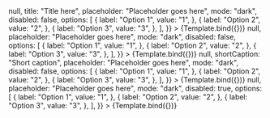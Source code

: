 

<Meta title="Design System/Fields/Dropdown/Dark Mode" component={Dropdown} />


<Canvas>
  <Story
    name="Title"  parameters={{backgrounds: { default: 'dark' }}}
    args={{
        onChange: () => null,
      title: "Title here",
      placeholder: "Placeholder goes here",
      mode: "dark",
      disabled: false,
      options: [
          {
            label: "Option 1",
            value: "1",
          },
          {
            label: "Option 2",
            value: "2",
          },
          {
            label: "Option 3",
            value: "3",
          },
        ],
    }}
  >
  {Template.bind({})}
  </Story>
  <Story
    name="No title"  parameters={{backgrounds: { default: 'dark' }}}
    args={{
        onChange: () => null,
      placeholder: "Placeholder goes here",
      mode: "dark",
      disabled: false,
      options: [
          {
            label: "Option 1",
            value: "1",
          },
          {
            label: "Option 2",
            value: "2",
          },
          {
            label: "Option 3",
            value: "3",
          },
        ],
    }}
  >
  {Template.bind({})}
  </Story>
  <Story
    name="With short caption"  parameters={{backgrounds: { default: 'dark' }}}
    args={{
        onChange: () => null,
      shortCaption: "Short caption",
      placeholder: "Placeholder goes here",
      mode: "dark",
      disabled: false,
      options: [
          {
            label: "Option 1",
            value: "1",
          },
          {
            label: "Option 2",
            value: "2",
          },
          {
            label: "Option 3",
            value: "3",
          },
        ],
    }}
  >
  {Template.bind({})}
  </Story>
  <Story
    name="Disabled"  parameters={{backgrounds: { default: 'dark' }}}
    args={{
        onChange: () => null,
      placeholder: "Placeholder goes here",
      mode: "dark",
      disabled: true,
      options: [
          {
            label: "Option 1",
            value: "1",
          },
          {
            label: "Option 2",
            value: "2",
          },
          {
            label: "Option 3",
            value: "3",
          },
        ],
    }}
  >
  {Template.bind({})}
  </Story>
</Canvas>